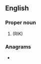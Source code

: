 ==English==

===Proper noun===
{{en-proper noun}}

# {{abbreviation of|en|[[Cypriot]] [[broadcast|Broadcasting]] [[corporation|Corporation]]}} (RIK)

===Anagrams===
* {{anagrams|en|a=bccy|CC-BY}}